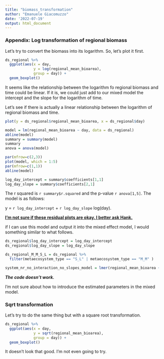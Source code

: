 ```yaml
---
title: "biomass_transformation"
author: "Emanuele Giacomuzzo"
date: '2022-07-19'
output: html_document
---
```



### Appendix: Log transformation of regional biomass

Let's try to convert the biomass into its logarithm. So, let's plot it first.

```r

ds_regional %>%
  ggplot(aes(x = day,
             y = log(regional_mean_bioarea),
             group = day)) + 
  geom_boxplot()
```

It seems like the relationship between the logarithm fo regional biomass and time could be linear. If it is, we could just add to our mixed model the intercept and the slope for the logarithm of time.

Let's see if there is actually a linear relationship between the logarithm of regional biomass and time.

```r

plot(y = ds_regional$regional_mean_bioarea, x = ds_regional$day)

model = lm(regional_mean_bioarea ~ day, data = ds_regional)
abline(model)
summary = summary(model)
summary
anova = anova(model)

par(mfrow=c(2,3))
plot(model, which = 1:5)
par(mfrow=c(1,1))
abline(model)

log_day_intercept = summary$coefficients[1,1]
log_day_slope = summary$coefficients[2,1]
```

The r squared is `r summary$r.squared` and the p-value `r anova[1,5]`. The model is as follows:

y = `r log_day_intercept` + `r log_day_slope` log(day).

[**I'm not sure if these residual plots are okay. I better ask Hank.**]{.underline}

if I can use this model and output it into the mixed effect model, I would something similar to what follows.

```r

ds_regional$log_day_intercept = log_day_intercept
ds_regional$log_day_slope = log_day_slope

ds_regional_M_M_S_L = ds_regional %>%
  filter(metaecosystem_type == "S_L" | metaecosystem_type == "M_M" )

system_nr_no_interaction_no_slopes_model = lmer(regional_mean_bioarea ~  log_day_intercept + log_day_slope * log(day) + metaecosystem_type + disturbance  + (1 | system_nr), data = ds_regional_M_M_S_L, REML = FALSE)
```

***The code doesn't work.***

I'm not sure about how to introduce the estimated parameters in the mixed model.

### Sqrt transformation

Let's try to do the same thing but with a square root transformation.

```r

ds_regional %>%
  ggplot(aes(x = day,
             y = sqrt(regional_mean_bioarea),
             group = day)) + 
  geom_boxplot()
```

It doesn't look that good. I'm not even going to try.
